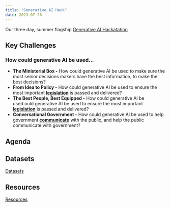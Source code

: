 ```yaml
---
title: "Generative AI Hack"
date: 2023-07-26
---
```


Our three day, summer flagship [Generative AI Hackatahon](https://www.eventbrite.com/e/evidence-house-generative-ai-hackathon-tickets-666698642587?aff=oddtdtcreator)

## Key Challenges

### How could generative AI be used...

- **The Ministerial Box -** How could generative AI be used to make sure the most senior decisions makers have the best information, to make the best decisions?
- **From Idea to Policy -** How could generative AI be used to ensure the most important [**legislation**](challenges/legislation.qmd) is passed and delivered?
- **The Best People, Best Equipped -** How could generative AI be used.ould generative AI be used to ensure the most important [**legislation**](challenges/legislation.qmd) is passed and delivered?
- **Conversational Government -** How could generative AI be used to help government [**communicate**](challenges/communicate.qmd) with the public, and help the public communicate with government?

## Agenda

## Datasets
[Datasets](data.qmd)

## Resources
[Resources](resources.qmd)